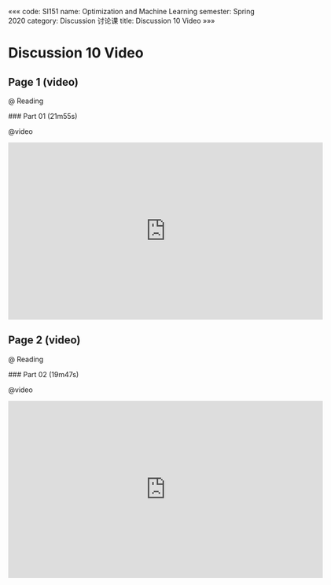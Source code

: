 «««
code: SI151
name: Optimization and Machine Learning
semester: Spring 2020
category: Discussion 讨论课
title: Discussion 10 Video
»»»

# Discussion 10 Video

## Page 1 (video)

@ Reading

<div class="markdown-body">
### Part 01 (21m55s)
</div>

@video

<iframe src="https://watchsb.com/e/x195d0f3pz78.html" frameborder=0 marginwidth=0 marginheight=0 scrolling=no width=640 height=360 allowfullscreen></iframe>


## Page 2 (video)

@ Reading

<div class="markdown-body">
### Part 02 (19m47s)
</div>

@video

<iframe src="https://watchsb.com/e/n9w0qv1d7olr.html" frameborder=0 marginwidth=0 marginheight=0 scrolling=no width=640 height=360 allowfullscreen></iframe>


